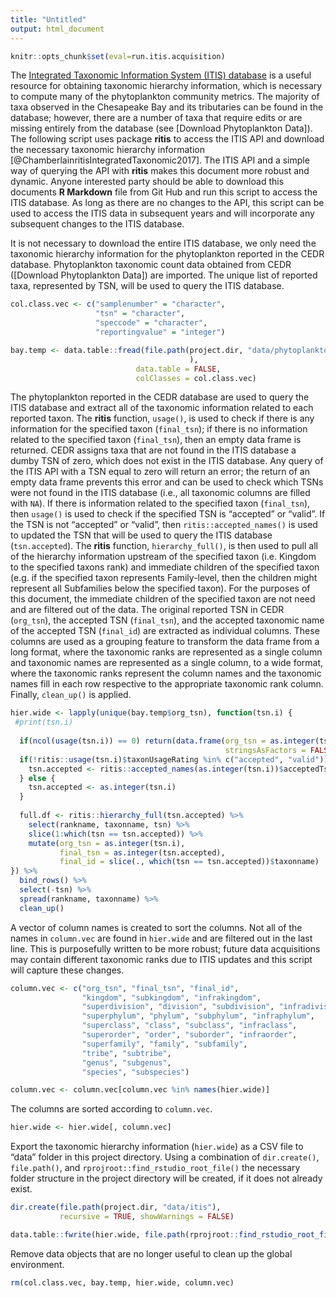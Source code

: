 ```yaml
---
title: "Untitled"
output: html_document
---
```


```r
knitr::opts_chunk$set(eval=run.itis.acquisition)
```

The [Integrated Taxonomic Information System (ITIS) database](https://itis.gov/downloads/index.html) is a useful resource for obtaining taxonomic hierarchy information, which is necessary to compute many of the phytoplankton community metrics. The majority of taxa observed in the Chesapeake Bay and its tributaries can be found in the database; however, there are a number of taxa that require edits or are missing entirely from the database (see [Download Phytoplankton Data]). The following script uses package __ritis__ to access the ITIS API and download the necessary taxonomic hierarchy information [@ChamberlainritisIntegratedTaxonomic2017]. The ITIS API and a simple way of querying the API with __ritis__ makes this document more robust and dynamic. Anyone interested party should be able to download this documents __R Markdown__ file from Git Hub and run this script to access the ITIS database. As long as there are no changes to the API, this script can be used to access the ITIS data in subsequent years and will incorporate any subsequent changes to the ITIS database.

It is not necessary to download the entire ITIS database, we only need the taxonomic hierarchy information for the phytoplankton reported in the CEDR database. Phytoplankton taxonomic count data obtained from CEDR ([Download Phytoplankton Data]) are imported. The unique list of reported taxa, represented by TSN, will be used to query the ITIS database.
```r
col.class.vec <- c("samplenumber" = "character",
                   "tsn" = "character",
                   "speccode" = "character",
                   "reportingvalue" = "integer")

bay.temp <- data.table::fread(file.path(project.dir, "data/phytoplankton2/VA_ODU_phyto_taxa.csv" #cedr_phyto_taxa.csv"
                                        ),
                            data.table = FALSE,
                            colClasses = col.class.vec)
```

The phytoplankton reported in the CEDR database are used to query the ITIS database and extract all of the taxonomic information related to each reported taxon. The __ritis__ function, `usage()`, is used to check if there is any information for the specified taxon (`final_tsn`); if there is no information related to the specified taxon (`final_tsn`), then an empty data frame is returned. CEDR assigns taxa that are not found in the ITIS database a dumby TSN of zero, which does not exist in the ITIS database. Any query of the ITIS API with a TSN equal to zero will return an error; the return of an empty data frame prevents this error and can be used to check which TSNs were not found in the ITIS database (i.e., all taxonomic columns are filled with `NA`). If there is information related to the specified taxon (`final_tsn`), then `usage()` is used to check if the specified TSN is "accepted" or "valid". If the TSN is not "accepted" or "valid", then `ritis::accepted_names()` is used to updated the TSN that will be used to query the ITIS database (`tsn.accepted`). The __ritis__ function, `hierarchy_full()`, is then used to pull all of the hierarchy information upstream of the specified taxon (i.e. Kingdom to the specified taxons rank) and immediate children of the specified taxon (e.g. if the specified taxon represents Family-level, then the children might represent all Subfamilies below the specified taxon). For the purposes of this document, the immediate children of the specified taxon are not need and are filtered out of the data. The original reported TSN in CEDR (`org_tsn`), the accepted TSN (`final_tsn`), and the accepted taxonomic name of the accepted TSN (`final_id`) are extracted as individual columns. These columns are used as a grouping feature to transform the data frame from a long format, where the taxonomic ranks are represented as a single column and taxonomic names are represented as a single column, to a wide format, where the taxonomic ranks represent the column names and the taxonomic names fill in each row respective to the appropriate taxonomic rank column. Finally, `clean_up()` is applied.
```r

hier.wide <- lapply(unique(bay.temp$org_tsn), function(tsn.i) {
 #print(tsn.i)
  
  if(ncol(usage(tsn.i)) == 0) return(data.frame(org_tsn = as.integer(tsn.i),
                                                stringsAsFactors = FALSE))
  if(!ritis::usage(tsn.i)$taxonUsageRating %in% c("accepted", "valid")) {
    tsn.accepted <- ritis::accepted_names(as.integer(tsn.i))$acceptedTsn
  } else {
    tsn.accepted <- as.integer(tsn.i)
  }
  
  full.df <- ritis::hierarchy_full(tsn.accepted) %>% 
    select(rankname, taxonname, tsn) %>% 
    slice(1:which(tsn == tsn.accepted)) %>% 
    mutate(org_tsn = as.integer(tsn.i),
           final_tsn = as.integer(tsn.accepted),
           final_id = slice(., which(tsn == tsn.accepted))$taxonname)
}) %>% 
  bind_rows() %>% 
  select(-tsn) %>% 
  spread(rankname, taxonname) %>% 
  clean_up()
```

A vector of column names is created to sort the columns. Not all of the names in `column.vec` are found in `hier.wide` and are filtered out in the last line. This is purposefully written to be more robust; future data acquisitions may contain different taxonomic ranks due to ITIS updates and this script will capture these changes.
```r
column.vec <- c("org_tsn", "final_tsn", "final_id",
                "kingdom", "subkingdom", "infrakingdom", 
                "superdivision", "division", "subdivision", "infradivision",
                "superphylum", "phylum", "subphylum", "infraphylum", 
                "superclass", "class", "subclass", "infraclass", 
                "superorder", "order", "suborder", "infraorder", 
                "superfamily", "family", "subfamily", 
                "tribe", "subtribe", 
                "genus", "subgenus", 
                "species", "subspecies")

column.vec <- column.vec[column.vec %in% names(hier.wide)]
```

The columns are sorted according to `column.vec`.
```r
hier.wide <- hier.wide[, column.vec]
```

Export the taxonomic hierarchy information (`hier.wide`) as a CSV file to "data" folder in this project directory. Using a combination of `dir.create()`, `file.path()`, and `rprojroot::find_rstudio_root_file()` the necessary folder structure in the project directory will be created, if it does not already exist.
```r
dir.create(file.path(project.dir, "data/itis"),
           recursive = TRUE, showWarnings = FALSE)

data.table::fwrite(hier.wide, file.path(rprojroot::find_rstudio_root_file(), "data/itis", "itis_hierarchy.csv"))
```

Remove data objects that are no longer useful to clean up the global environment.
```r
rm(col.class.vec, bay.temp, hier.wide, column.vec)
```


